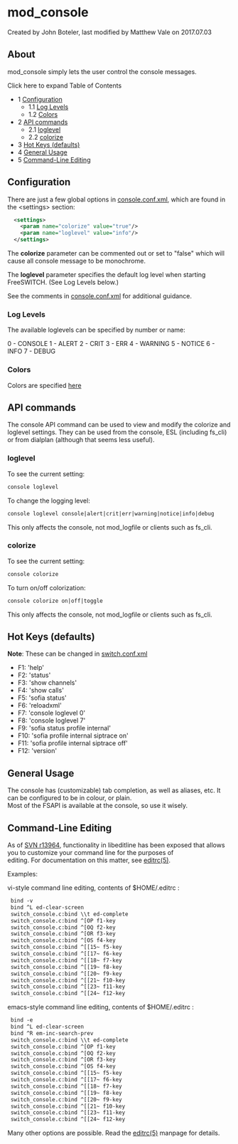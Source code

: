 
# mod_console 

 Created by  John Boteler, last modified by  Matthew Vale on 2017.07.03

## About

mod\_console simply lets the user control the console messages.

Click here to expand Table of Contents

* 1 [Configuration](#configuration-)  
   * 1.1 [Log Levels](#log-levels-)  
   * 1.2 [Colors](#-colors-)
* 2 [API commands](#-api-commands-)  
   * 2.1 [loglevel](#-loglevel-)  
   * 2.2 [colorize](#-colorize-)
* 3 [Hot Keys (defaults)](#-hot-keys-defaults-)
* 4 [General Usage](#-general-usage-)
* 5 [Command-Line Editing](#-command-line-editing-)

## Configuration 

There are just a few global options in [console.conf.xml](https://wiki.freeswitch.org/wiki/Console.conf.xml "Console.conf.xml"), which are found in the &lt;settings> section:

```xml
  <settings>
    <param name="colorize" value="true"/>
    <param name="loglevel" value="info"/>
  </settings>
```

The **colorize** parameter can be commented out or set to "false" which will cause all console message to be monochrome.

The **loglevel** parameter specifies the default log level when starting FreeSWITCH. (See Log Levels below.)

See the comments in [console.conf.xml](https://wiki.freeswitch.org/wiki/Console.conf.xml "Console.conf.xml") for additional guidance.

### Log Levels 

The available loglevels can be specified by number or name:

0 - CONSOLE
1 - ALERT
2 - CRIT
3 - ERR
4 - WARNING
5 - NOTICE
6 - INFO
7 - DEBUG

###  Colors 

Colors are specified [here](https://wiki.freeswitch.org/wiki/Troubleshooting%5FFreeswitch#Colorizing%5Foutput "Troubleshooting Freeswitch")

##  API commands 

The console API command can be used to view and modify the colorize and loglevel settings. They can be used from the console, ESL (including fs\_cli) or from dialplan (although that seems less useful).

###  loglevel 

To see the current setting:

```xml
console loglevel
```

To change the logging level:

```xml
console loglevel console|alert|crit|err|warning|notice|info|debug
```

This only affects the console, not mod\_logfile or clients such as fs\_cli.

###  colorize 

To see the current setting:

```xml
console colorize
```

To turn on/off colorization:

```xml
console colorize on|off|toggle
```

This only affects the console, not mod\_logfile or clients such as fs\_cli.

##  Hot Keys (defaults) 

**Note**: These can be changed in [switch.conf.xml](https://wiki.freeswitch.org/wiki/Switch.conf.xml "Switch.conf.xml")

* F1: 'help'
* F2: 'status'
* F3: 'show channels'
* F4: 'show calls'
* F5: 'sofia status'
* F6: 'reloadxml'
* F7: 'console loglevel 0'
* F8: 'console loglevel 7'
* F9: 'sofia status profile internal'
* F10: 'sofia profile internal siptrace on'
* F11: 'sofia profile internal siptrace off'
* F12: 'version'

##  General Usage 

The console has (customizable) tab completion, as well as aliases, etc. It can be configured to be in colour, or plain.  
 Most of the FSAPI is available at the console, so use it wisely.

##  Command-Line Editing 

As of [SVN r13964](http://fisheye.freeswitch.org/changelog/FreeSWITCH/?cs=13964), functionality in libeditline has been exposed that allows you to customize your command line for the purposes of  
 editing. For documentation on this matter, see [editrc(5)](http://www.freebsd.org/cgi/man.cgi?query=editrc&apropos=0&sektion=0&manpath=FreeBSD+7.2-RELEASE&format=html).

Examples:

vi-style command line editing, contents of $HOME/.editrc :

```xml
 bind -v
 bind ^L ed-clear-screen
 switch_console.c:bind \\t ed-complete
 switch_console.c:bind ^[OP f1-key
 switch_console.c:bind ^[OQ f2-key
 switch_console.c:bind ^[OR f3-key
 switch_console.c:bind ^[OS f4-key
 switch_console.c:bind ^[[15~ f5-key
 switch_console.c:bind ^[[17~ f6-key
 switch_console.c:bind ^[[18~ f7-key
 switch_console.c:bind ^[[19~ f8-key
 switch_console.c:bind ^[[20~ f9-key
 switch_console.c:bind ^[[21~ f10-key
 switch_console.c:bind ^[[23~ f11-key
 switch_console.c:bind ^[[24~ f12-key
```

emacs-style command line editing, contents of $HOME/.editrc :

```xml
 bind -e
 bind ^L ed-clear-screen
 bind ^R em-inc-search-prev
 switch_console.c:bind \\t ed-complete
 switch_console.c:bind ^[OP f1-key
 switch_console.c:bind ^[OQ f2-key
 switch_console.c:bind ^[OR f3-key
 switch_console.c:bind ^[OS f4-key
 switch_console.c:bind ^[[15~ f5-key
 switch_console.c:bind ^[[17~ f6-key
 switch_console.c:bind ^[[18~ f7-key
 switch_console.c:bind ^[[19~ f8-key
 switch_console.c:bind ^[[20~ f9-key
 switch_console.c:bind ^[[21~ f10-key
 switch_console.c:bind ^[[23~ f11-key
 switch_console.c:bind ^[[24~ f12-key
```

Many other options are possible. Read the [editrc(5)](http://www.freebsd.org/cgi/man.cgi?query=editrc&apropos=0&sektion=0&manpath=FreeBSD+7.2-RELEASE&format=html) manpage for details.


